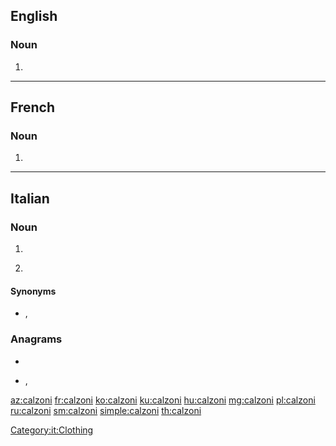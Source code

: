 ==English==

===Noun===
{{head|en|noun plural form}}

# {{en-irregular plural of|calzone|lang=en}}

----

==French==

===Noun===
{{head|fr|noun plural form|g=m}}

# {{plural of|calzone|lang=fr}}

----

==Italian==

===Noun===
{{head|it|noun plural form|g=f}}

# {{plural of|calzone|lang=it}}
# {{lb|it|plurale tantum}} {{l|en|trousers}}

====Synonyms====
* {{sense|trousers}} {{l|it|pantaloni}}, {{l|it|braghe}}

===Anagrams===
* {{l|it|calzino}}
* {{l|it|incalzo}}, {{l|it|incalzò}}

[[Category:it:Clothing]]

[[az:calzoni]]
[[fr:calzoni]]
[[ko:calzoni]]
[[ku:calzoni]]
[[hu:calzoni]]
[[mg:calzoni]]
[[pl:calzoni]]
[[ru:calzoni]]
[[sm:calzoni]]
[[simple:calzoni]]
[[th:calzoni]]